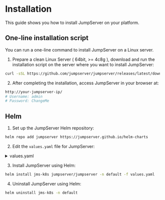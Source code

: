  
# Installation

This guide shows you how to install JumpServer on your platform.

## One-line installation script 

You can run a one-line command to install JumpServer on a Linux server. 

1. Prepare a clean Linux Server ( 64bit, >= 4c8g ), download and run the installation script on the server where you want to install JumpServer:

```sh
curl -sSL https://github.com/jumpserver/jumpserver/releases/latest/download/quick_start.sh | bash
```
 
2. After completing the installation, access JumpServer in your browser at: <br/>
```sh copy=false
http://your-jumpserver-ip/
# Username: admin
# Password: ChangeMe
```


## Helm

1. Set up the JumpServer Helm repository:
```sh
helm repo add jumpserver https://jumpserver.github.io/helm-charts
```

2. Edit the `values.yaml` file for JumpServer:
<details>

<summary>values.yaml</summary>

```yaml
# Template https://github.com/jumpserver/helm-charts/blob/main/charts/jumpserver/values.yaml
# Default values for jumpserver.
# This is a YAML-formatted file.
# Declare variables to be passed into your templates.

nameOverride: ""
fullnameOverride: ""

## @param global.imageRegistry Global Docker image registry
## @param global.imagePullSecrets Global Docker registry secret names as an array
## @param global.storageClass Global StorageClass for Persistent Volume(s)
## @param global.redis.password Global Redis&trade; password (overrides `auth.password`)
##
global:
  imageRegistry: ghcr.io
  imageOwner: jumpserver
  ## E.g.
  #  imagePullSecrets:
  #  - myRegistryKeySecretName
  ##
  imagePullSecrets: []
  storageClass: ""

## Please configure your MySQL server first
## Jumpserver will not start the external MySQL server.
##
externalDatabase:
  engine: mysql
  host: localhost
  port: 3306
  user: root
  password: ""
  database: jumpserver

## Please configure your Redis server first
## Jumpserver will not start the external Redis server.
##
externalSentinel: {}
  # hosts: mymaster/localhost:26379,localhost:26380,localhost:26381
  # password: ""
  # socketTimeout: 5

## Sentinel or Redis one of them must be configured.

externalRedis:
  host: localhost
  port: 6379
  password: ""

serviceAccount:
  ## Specifies whether a service account should be created
  create: false
  ## The name of the service account to use.
  ## If not set and create is true, a name is generated using the fullname template
  name:

ingress:
  enabled: true
  annotations:
    # kubernetes.io/tls-acme: "true"
    kubernetes.io/ingress.class: nginx
    nginx.ingress.kubernetes.io/proxy-body-size: "4096m"
    nginx.ingress.kubernetes.io/server-snippets: |
      proxy_set_header Upgrade "websocket";
      proxy_set_header Connection "Upgrade";
      proxy_set_header X-Forwarded-For $proxy_add_x_forwarded_for;

  hosts:
    - "test.jumpserver.org"
  tls: []
  #  - secretName: chart-example-tls
  #    hosts:
  #      - chart-example.local

core:
  enabled: true

  labels:
    app.jumpserver.org/name: jms-core

  config:
    ## Generate a new random secret key by execute `cat /dev/urandom | tr -dc A-Za-z0-9 | head -c 50`
    secretKey: ""
    ## Generate a new random bootstrap token by execute `cat /dev/urandom | tr -dc A-Za-z0-9 | head -c 24`
    bootstrapToken: ""
    ## Enabled it for debug
    debug: false
    log:
      level: ERROR

  replicaCount: 1

  image:
    registry: docker.io
    pullPolicy: IfNotPresent

  env:
    ## See: https://docs.jumpserver.org/zh/master/admin-guide/env/#core
    SESSION_EXPIRE_AT_BROWSER_CLOSE: true
    # SESSION_COOKIE_AGE: 86400
    # SECURITY_VIEW_AUTH_NEED_MFA: true
    ## Django CSRF_TRUSTED_ORIGINS need to be set to the domain name of the jumpserver (https://docs.jumpserver.org/zh/v3/installation/upgrade_notice/)
    # DOMAINS: "demo.jumpserver.org:443, 172.17.200.11:80"

  livenessProbe:
    initialDelaySeconds: 90
    failureThreshold: 3
    timeoutSeconds: 5
    exec:
      command:
      - curl
      - -fsL
      - http://localhost:8080/api/health/

  podSecurityContext: {}
    # fsGroup: 2000

  securityContext: {}
    # capabilities:
    #   drop:
    #   - ALL
    # readOnlyRootFilesystem: true
    # runAsNonRoot: true
    # runAsUser: 1000

  service:
    type: ClusterIP
    web:
      port: 8080

  resources: {}
    ## We usually recommend not to specify default resources and to leave this as a conscious
    ## choice for the user. This also increases chances charts run on environments with little
    ## resources, such as Minikube. If you do want to specify resources, uncomment the following
    ## lines, adjust them as necessary, and remove the curly braces after 'resources:'.
    # limits:
    #   cpu: 1000m
    #   memory: 2048Mi
    # requests:
    #   cpu: 500m
    #   memory: 1024Mi

  persistence:
    storageClassName: jumpserver-data
    accessModes:
      - ReadWriteMany
    size: 100Gi
    annotations:
      "helm.sh/resource-policy": keep
    finalizers:
      - kubernetes.io/pvc-protection
    # subPath: ""
    # existingClaim: ""

  volumeMounts: []

  volumes: []

  nodeSelector: {}

  tolerations: []

  affinity: {}

koko:
  enabled: true

  labels:
    app.jumpserver.org/name: jms-koko

  config:
    log:
      level: ERROR

  replicaCount: 1

  image:
    registry: docker.io
    pullPolicy: IfNotPresent

  env: []
    ## See: https://docs.jumpserver.org/zh/master/admin-guide/env/#koko
    # LANGUAGE_CODE: zh
    # REUSE_CONNECTION: true
    # ENABLE_LOCAL_PORT_FORWARD: true
    # ENABLE_VSCODE_SUPPORT: true

  livenessProbe:
    initialDelaySeconds: 10
    failureThreshold: 3
    timeoutSeconds: 5
    httpGet:
      path: /koko/health/
      port: web

  podSecurityContext: {}
    # fsGroup: 2000

  securityContext:
    privileged: true
    # capabilities:
    #   drop:
    #   - ALL
    # readOnlyRootFilesystem: true
    # runAsNonRoot: true
    # runAsUser: 1000

  service:
    type: ClusterIP
    web:
      port: 5000
    ssh:
      port: 2222

  resources: {}
    ## We usually recommend not to specify default resources and to leave this as a conscious
    ## choice for the user. This also increases chances charts run on environments with little
    ## resources, such as Minikube. If you do want to specify resources, uncomment the following
    ## lines, adjust them as necessary, and remove the curly braces after 'resources:'.
    # limits:
    #   cpu: 100m
    #   memory: 128Mi
    # requests:
    #   cpu: 100m
    #   memory: 128Mi

  persistence:
    storageClassName: jumpserver-data
    accessModes:
      - ReadWriteMany
    size: 10Gi
    annotations:
      "helm.sh/resource-policy": keep
    finalizers:
      - kubernetes.io/pvc-protection
    # subPath: ""
    # existingClaim: ""

  volumeMounts: []

  volumes: []

  nodeSelector: {}

  tolerations: []

  affinity: {}

lion:
  enabled: true

  labels:
    app.jumpserver.org/name: jms-lion

  config:
    log:
      level: ERROR

  replicaCount: 1

  image:
    registry: docker.io
    pullPolicy: IfNotPresent

  env:
    ## See: https://docs.jumpserver.org/zh/master/admin-guide/env/#lion
    JUMPSERVER_ENABLE_FONT_SMOOTHING: true
    # JUMPSERVER_COLOR_DEPTH: 32
    # JUMPSERVER_ENABLE_WALLPAPER: true
    # JUMPSERVER_ENABLE_THEMING: true
    # JUMPSERVER_ENABLE_FULL_WINDOW_DRAG: true
    # JUMPSERVER_ENABLE_DESKTOP_COMPOSITION: true
    # JUMPSERVER_ENABLE_MENU_ANIMATIONS: true

  livenessProbe:
    initialDelaySeconds: 90
    failureThreshold: 3
    timeoutSeconds: 5
    httpGet:
      path: /lion/health/
      port: web

  podSecurityContext: {}
    # fsGroup: 2000

  securityContext: {}
    # capabilities:
    #   drop:
    #   - ALL
    # readOnlyRootFilesystem: true
    # runAsNonRoot: true
    # runAsUser: 1000

  service:
    type: ClusterIP
    web:
      port: 8081

  resources: {}
    ## We usually recommend not to specify default resources and to leave this as a conscious
    ## choice for the user. This also increases chances charts run on environments with little
    ## resources, such as Minikube. If you do want to specify resources, uncomment the following
    ## lines, adjust them as necessary, and remove the curly braces after 'resources:'.
    # limits:
    #   cpu: 100m
    #   memory: 512Mi
    # requests:
    #   cpu: 100m
    #   memory: 512Mi

  persistence:
    storageClassName: jumpserver-data
    accessModes:
      - ReadWriteMany
    size: 50Gi
    annotations:
      "helm.sh/resource-policy": keep
    finalizers:
      - kubernetes.io/pvc-protection
    # subPath: ""
    # existingClaim: ""

  volumeMounts: []

  volumes: []

  nodeSelector: {}

  tolerations: []

  affinity: {}

magnus:
  enabled: true

  labels:
    app.jumpserver.org/name: jms-magnus

  config:
    log:
      level: ERROR

  replicaCount: 1

  image:
    registry: docker.io
    pullPolicy: IfNotPresent

  env: []

  livenessProbe:
    initialDelaySeconds: 10
    failureThreshold: 3
    timeoutSeconds: 5
    tcpSocket:
      port: 9090

  podSecurityContext: {}
    # fsGroup: 2000

  securityContext: {}
    # capabilities:
    #   drop:
    #   - ALL
    # readOnlyRootFilesystem: true
    # runAsNonRoot: true
    # runAsUser: 1000

  service:
    type: ClusterIP
    mysql:
      port: 33061
    mariadb:
      port: 33062
    redis:
      port: 63790
    postgresql:
      port: 54320
    sqlserver:
      port: 14330
    oracle:
      ports: 30000-30100

  resources: {}
    ## We usually recommend not to specify default resources and to leave this as a conscious
    ## choice for the user. This also increases chances charts run on environments with little
    ## resources, such as Minikube. If you do want to specify resources, uncomment the following
    ## lines, adjust them as necessary, and remove the curly braces after 'resources:'.
    # limits:
    #   cpu: 100m
    #   memory: 512Mi
    # requests:
    #   cpu: 100m
    #   memory: 512Mi

  persistence:
    storageClassName: jumpserver-data
    accessModes:
      - ReadWriteMany
    size: 10Gi
    annotations:
      "helm.sh/resource-policy": keep
    finalizers:
      - kubernetes.io/pvc-protection
    # subPath: ""
    # existingClaim: ""

  volumeMounts: []

  volumes: []

  nodeSelector: {}

  tolerations: []

  affinity: {}

chen:
  enabled: true

  labels:
    app.jumpserver.org/name: jms-chen

  config:
    log:
      level: ERROR

  replicaCount: 1

  image:
    registry: docker.io
    pullPolicy: IfNotPresent

  env: []

  livenessProbe:
    initialDelaySeconds: 60
    failureThreshold: 3
    timeoutSeconds: 5
    tcpSocket:
      port: web

  podSecurityContext: {}
    # fsGroup: 2000

  securityContext: {}
    # capabilities:
    #   drop:
    #   - ALL
    # readOnlyRootFilesystem: true
    # runAsNonRoot: true
    # runAsUser: 1000

  service:
    type: ClusterIP
    web:
      port: 8082

  resources: {}
    ## We usually recommend not to specify default resources and to leave this as a conscious
    ## choice for the user. This also increases chances charts run on environments with little
    ## resources, such as Minikube. If you do want to specify resources, uncomment the following
    ## lines, adjust them as necessary, and remove the curly braces after 'resources:'.
    # limits:
    #   cpu: 100m
    #   memory: 128Mi
    # requests:
    #   cpu: 100m
    #   memory: 128Mi

  persistence:
    storageClassName: jumpserver-data
    accessModes:
      - ReadWriteMany
    size: 10Gi
    annotations:
      "helm.sh/resource-policy": keep
    finalizers:
      - kubernetes.io/pvc-protection
    # subPath: ""
    # existingClaim: ""

  volumeMounts: []

  volumes: []

  nodeSelector: {}

  tolerations: []

  affinity: {}

kael:
  enabled: true

  labels:
    app.jumpserver.org/name: jms-kael

  config:
    log:
      level: ERROR

  replicaCount: 1

  image:
    registry: docker.io
    pullPolicy: IfNotPresent

  env: []

  livenessProbe:
    initialDelaySeconds: 10
    failureThreshold: 3
    timeoutSeconds: 5
    httpGet:
      path: /kael/health/
      port: web

  podSecurityContext: {}
    # fsGroup: 2000

  securityContext: {}
    # capabilities:
    #   drop:
    #   - ALL
    # readOnlyRootFilesystem: true
    # runAsNonRoot: true
    # runAsUser: 1000

  service:
    type: ClusterIP
    web:
      port: 8083

  resources: {}
    ## We usually recommend not to specify default resources and to leave this as a conscious
    ## choice for the user. This also increases chances charts run on environments with little
    ## resources, such as Minikube. If you do want to specify resources, uncomment the following
    ## lines, adjust them as necessary, and remove the curly braces after 'resources:'.
    # limits:
    #   cpu: 100m
    #   memory: 128Mi
    # requests:
    #   cpu: 100m
    #   memory: 128Mi

  persistence:
    storageClassName: jumpserver-data
    accessModes:
      - ReadWriteMany
    size: 10Gi
    annotations:
      "helm.sh/resource-policy": keep
    finalizers:
      - kubernetes.io/pvc-protection
    # subPath: ""
    # existingClaim: ""

  volumeMounts: []

  volumes: []

  nodeSelector: {}

  tolerations: []

  affinity: {}

xpack:
  enabled: false

xrdp:
  labels:
    app.jumpserver.org/name: jms-xrdp

  config:
    log:
      level: ERROR

  replicaCount: 1

  image:
    registry: registry.fit2cloud.com
    pullPolicy: IfNotPresent

  env: []

  livenessProbe:
    initialDelaySeconds: 10
    failureThreshold: 3
    timeoutSeconds: 5
    tcpSocket:
      port: rdp

  podSecurityContext: {}
    # fsGroup: 2000

  securityContext: {}
    # capabilities:
    #   drop:
    #   - ALL
    # readOnlyRootFilesystem: true
    # runAsNonRoot: true
    # runAsUser: 1000

  service:
    type: ClusterIP
    rdp:
      port: 3390

  resources: {}
    ## We usually recommend not to specify default resources and to leave this as a conscious
    ## choice for the user. This also increases chances charts run on environments with little
    ## resources, such as Minikube. If you do want to specify resources, uncomment the following
    ## lines, adjust them as necessary, and remove the curly braces after 'resources:'.
    # limits:
    #   cpu: 100m
    #   memory: 128Mi
    # requests:
    #   cpu: 100m
    #   memory: 128Mi

  persistence:
    storageClassName: jumpserver-data
    accessModes:
      - ReadWriteMany
    size: 50Gi
    annotations:
      "helm.sh/resource-policy": keep
    finalizers:
      - kubernetes.io/pvc-protection
    # subPath: ""
    # existingClaim: ""

  volumeMounts: []

  volumes: []

  nodeSelector: {}

  tolerations: []

  affinity: {}

razor:
  labels:
    app.jumpserver.org/name: jms-razor

  config:
    log:
      level: ERROR

  replicaCount: 1

  image:
    registry: registry.fit2cloud.com
    pullPolicy: IfNotPresent

  env: []

  livenessProbe:
    initialDelaySeconds: 10
    failureThreshold: 3
    timeoutSeconds: 5
    tcpSocket:
      port: rdp

  podSecurityContext: {}
    # fsGroup: 2000

  securityContext: {}
    # capabilities:
    #   drop:
    #   - ALL
    # readOnlyRootFilesystem: true
    # runAsNonRoot: true
    # runAsUser: 1000

  service:
    type: ClusterIP
    rdp:
      port: 3389

  resources: {}
    ## We usually recommend not to specify default resources and to leave this as a conscious
    ## choice for the user. This also increases chances charts run on environments with little
    ## resources, such as Minikube. If you do want to specify resources, uncomment the following
    ## lines, adjust them as necessary, and remove the curly braces after 'resources:'.
    # limits:
    #   cpu: 100m
    #   memory: 128Mi
    # requests:
    #   cpu: 100m
    #   memory: 128Mi

  persistence:
    storageClassName: jumpserver-data
    accessModes:
      - ReadWriteMany
    size: 50Gi
    annotations:
      "helm.sh/resource-policy": keep
    finalizers:
      - kubernetes.io/pvc-protection
    # subPath: ""
    # existingClaim: ""

  volumeMounts: []

  volumes: []

  nodeSelector: {}

  tolerations: []

  affinity: {}

video:
  labels:
    app.jumpserver.org/name: jms-video

  config:
    log:
      level: ERROR

  replicaCount: 1

  image:
    registry: registry.fit2cloud.com
    pullPolicy: IfNotPresent

  env: []

  livenessProbe:
    initialDelaySeconds: 10
    failureThreshold: 3
    timeoutSeconds: 5
    httpGet:
      path: /video-worker/health/
      port: web

  podSecurityContext: {}
    # fsGroup: 2000

  securityContext: {}
    # capabilities:
    #   drop:
    #   - ALL
    # readOnlyRootFilesystem: true
    # runAsNonRoot: true
    # runAsUser: 1000

  service:
    service:
    type: ClusterIP
    web:
      port: 9000

  resources: {}
    ## We usually recommend not to specify default resources and to leave this as a conscious
    ## choice for the user. This also increases chances charts run on environments with little
    ## resources, such as Minikube. If you do want to specify resources, uncomment the following
    ## lines, adjust them as necessary, and remove the curly braces after 'resources:'.
    # limits:
    #   cpu: 100m
    #   memory: 128Mi
    # requests:
    #   cpu: 100m
    #   memory: 128Mi

  persistence:
    storageClassName: jumpserver-data
    accessModes:
      - ReadWriteMany
    size: 50Gi
    annotations:
      "helm.sh/resource-policy": keep
    finalizers:
      - kubernetes.io/pvc-protection
    # subPath: ""
    # existingClaim: ""

  volumeMounts: []

  volumes: []

  nodeSelector: {}

  tolerations: []

  affinity: {}

web:
  enabled: true

  labels:
    app.jumpserver.org/name: jms-web

  replicaCount: 1

  image:
    registry: docker.io
    pullPolicy: IfNotPresent

  env:
    # nginx client_max_body_size, default 4G
    CLIENT_MAX_BODY_SIZE: 4096m
    ## See: https://github.com/jumpserver/docker-web/blob/master/init.sh#L37
    # USE_LB: 1, then nginx use 'proxy_set_header X-Forwarded-For $remote_addr'
    # USE_LB: 0, then nginx use 'proxy_set_header X-Forwarded-For $proxy_add_x_forwarded_for'
    USE_LB: 0

  livenessProbe:
    initialDelaySeconds: 10
    failureThreshold: 3
    timeoutSeconds: 5
    httpGet:
      path: /api/health/
      port: web

  podSecurityContext: {}
    # fsGroup: 2000

  securityContext: {}
    # capabilities:
    #   drop:
    #   - ALL
    # readOnlyRootFilesystem: true
    # runAsNonRoot: true
    # runAsUser: 1000

  service:
    type: ClusterIP
    web:
      port: 80

  resources: {}
    ## We usually recommend not to specify default resources and to leave this as a conscious
    ## choice for the user. This also increases chances charts run on environments with little
    ## resources, such as Minikube. If you do want to specify resources, uncomment the following
    ## lines, adjust them as necessary, and remove the curly braces after 'resources:'.
    # limits:
    #   cpu: 100m
    #   memory: 128Mi
    # requests:
    #   cpu: 100m
    #   memory: 128Mi

  persistence:
    storageClassName: jumpserver-data
    accessModes:
      - ReadWriteMany
    size: 1Gi
    annotations:
      "helm.sh/resource-policy": keep
    finalizers:
      - kubernetes.io/pvc-protection
    # subPath: ""
    # existingClaim: ""

  volumeMounts: []

  volumes: []

  nodeSelector: {}

  tolerations: []

  affinity: {}

```
</details>

3. Install JumpServer using Helm:
```sh
helm install jms-k8s jumpserver/jumpserver -n default -f values.yaml
```

4. Uninstall JumpServer using Helm:
```sh
helm uninstall jms-k8s -n default
```